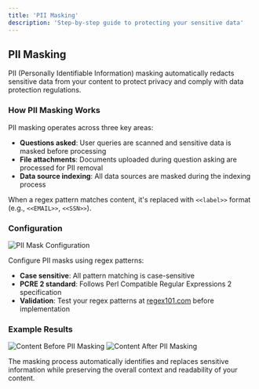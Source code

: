 ```yaml
---
title: 'PII Masking'
description: 'Step-by-step guide to protecting your sensitive data'
---
```

## PII Masking

PII (Personally Identifiable Information) masking automatically redacts sensitive data from your content to protect privacy and comply with data protection regulations.

### How PII Masking Works

PII masking operates across three key areas:
- **Questions asked**: User queries are scanned and sensitive data is masked before processing
- **File attachments**: Documents uploaded during question asking are processed for PII removal
- **Data source indexing**: All data sources are masked during the indexing process

When a regex pattern matches content, it's replaced with `<<label>>` format (e.g., `<<EMAIL>>`, `<<SSN>>`).

### Configuration

<Frame>
  <img src="/images/pii-masks.png" alt="PII Mask Configuration" />
</Frame>

Configure PII masks using regex patterns:
- **Case sensitive**: All pattern matching is case-sensitive
- **PCRE 2 standard**: Follows Perl Compatible Regular Expressions 2 specification
- **Validation**: Test your regex patterns at [regex101.com](https://regex101.com/) before implementation

### Example Results

<Frame>
  <img src="/images/unmasked-content.png" alt="Content Before PII Masking" />
</Frame>

<Frame>
  <img src="/images/masked-content.png" alt="Content After PII Masking" />
</Frame>

The masking process automatically identifies and replaces sensitive information while preserving the overall context and readability of your content.
